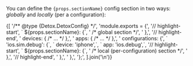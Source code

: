 
<p>
  You can define the <code>{props.sectionName}</code> config section in two
  ways: <i>globally</i> and <i>locally</i> (per a configuration):
</p>

<CodeBlock title=".detoxrc.js" language="javascript">
  {[
    '/** @type {Detox.DetoxConfig} */',
    'module.exports = {',
    '// highlight-start',
    `  ${props.sectionName}: {`,
    '    /* global section */',
    '  },',
    '// highlight-end',
    '  devices: { /* … */ },',
    '  apps: { /* … */ },',
    '  configurations: {',
    `    'ios.sim.debug': {`,
    `      device: 'iphone',`,
    `      app: 'ios.debug',`,
    '// highlight-start',
    `      ${props.sectionName}: {`,
    '        /* local (per-configuration) section */',
    '      },',
    '// highlight-end',
    '    },',
    '  },',
    '};',
  ].join('\n')}
</CodeBlock>

